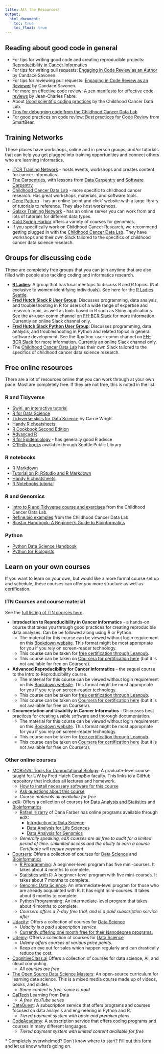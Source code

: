 ```yaml
---
title: All the Resources!
output:
  html_document:
    toc: true
    toc_float: true
---
```


## Reading about good code in general

- For tips for writing good code and creating reproducible projects: [Reproducibility in Cancer Informatics](https://jhudatascience.org/Reproducibility_in_Cancer_Informatics/)
- For tips for writing pull requests: [Engaging in Code Review as an Author](https://jhudatascience.org/Adv_Reproducibility_in_Cancer_Informatics/engaging-in-code-review---as-an-author.html) by Candace Savonen.
- For tips for reviewing pull requests: [Engaging in Code Review as an Reviewer](https://jhudatascience.org/Adv_Reproducibility_in_Cancer_Informatics/engaging-in-code-review---as-a-reviewer.html) by Candace Savonen.
- For more on effective code review: [A zen manifesto for effective code reviews](https://www.freecodecamp.org/news/a-zen-manifesto-for-effective-code-reviews-e30b5c95204a/) by Jean-Charles Fabre.
- About [Good scientific coding practices](https://github.com/AlexsLemonade/training-modules/blob/master/intro-to-R-tidyverse/00c-good-scientific-coding-practices.md) by the Childhood Cancer Data Lab.
- [Tips for debugging code from the Childhood Cancer Data Lab](https://github.com/AlexsLemonade/training-modules/blob/master/intro-to-R-tidyverse/00b-debugging_resources.md)
- For good practices on code review: [Best practices for Code Review](https://smartbear.com/en/learn/code-review/best-practices-for-peer-code-review/) from SmartBear.

## Training Networks

These places have workshops, online and in person groups, and/or tutorials that can help you get plugged into training opportunities and connect others who are learning informatics.

- [ITCR Training Network](https://www.itcrtraining.org/) - hosts events, workshops and creates content for cancer informatics.
- [The Carpentries](https://carpentries.org), with lessons from [Data Carpentry](https://datacarpentry.org) and [Software Carpentry](https://software-carpentry.org/lessons/)
- [Childhood Cancer Data Lab](https://www.ccdatalab.org/) - more specific to childhood cancer research. Has great workshops, materials, and software tools.
- [Gene Pattern](https://www.genepattern.org/) - has an online 'point and click' website with a large library of tutorials to reference. They also host workshops.
- [Galaxy Training Network](https://training.galaxyproject.org/) - has an online server you can work from and lots of tutorials for different data types.
- [Cold Spring Harbor](https://meetings.cshl.edu/courseshome.aspx) offers a variety of courses for genomics.
- If you specifically work on Childhood Cancer Research, we recommend getting plugged in with the [Childhood Cancer Data Lab](https://www.ccdatalab.org/). They have workshops and their own Slack tailored to the specifics of childhood cancer data science research.

## Groups for discussing code

These are completely free groups that you can join anytime that are also filled with people also tackling coding and informatics research.

- [**R Ladies**](https://rladies.org/): A group that has local meetups to discuss R and R topics. (Not exclusive to women-identifying individuals). See here for the [R Ladies Seattle](https://www.meetup.com/rladies-seattle/).
- [**Fred Hutch Slack R User Group**](https://app.slack.com/client/T8NN74686): Discusses programming, data analysis, and troubleshooting in R for users of a wide range of expertise and research topic, as well as tools based in R such as Shiny applications. See the #r-user-comm channel on [FH-BCR Slack](https://app.slack.com/client/T8NN74686) for more information. Currently an online Slack channel only.
- [**Fred Hutch Slack Python User Group**](https://app.slack.com/client/T8NN74686): Discusses programming, data analysis, and troubleshooting in Python and related topics in general software development. See the #python-user-comm channel on [FH-BCR Slack](https://app.slack.com/client/T8NN74686) for more information. Currently an online Slack channel only.
- The [Childhood Cancer Data Lab](https://www.ccdatalab.org/) has their own Slack tailored to the specifics of childhood cancer data science research.

## Free online resources

There are a lot of resources online that you can work through at your own pace. Most are completely free. If they are not free, this is noted in the list.

### R and Tidyverse

+ [Swirl, an interactive tutorial](https://swirlstats.com/)  
+ [R for Data Science](https://r4ds.had.co.nz/)  
+ [Tidyverse skills for Data Science](http://jhudatascience.org/tidyversecourse/) by Carrie Wright.
+ [Handy R cheatsheets](https://www.rstudio.com/resources/cheatsheets/)  
+ [R Cookbook Second Edition](https://rc2e.com/)
+ [Advanced R](https://adv-r.hadley.nz/)
+ [R for Epidemiology](https://www.r4epi.com/) - has generally good R advice
+ [O'Reilly books](https://www.spl.org/books-and-media/books-and-ebooks/safari-books-online) available through Seattle Public Library

### R notebooks

+ [R Markdown](http://rmarkdown.rstudio.com)  
+ [Tutorial on R, RStudio and R Markdown](https://ismayc.github.io/rbasics-book/)
+ [Handy R cheatsheets](https://www.rstudio.com/resources/cheatsheets/)  
+ [R Notebooks tutorial](https://bookdown.org/yihui/rmarkdown/)  

### R and Genomics

+ [Intro to R and Tidyverse course and exercises](https://github.com/AlexsLemonade/training-modules/tree/master/intro-to-R-tidyverse) from the Childhood Cancer Data Lab.
+ [Refine.bio examples](https://alexslemonade.github.io/refinebio-examples/index.html) from the Childhood Cancer Data Lab.
+ [Biostar Handbook: A Beginner's Guide to Bioinformatics](https://www.biostarhandbook.com)

### Python

- [Python Data Science Handbook](https://jakevdp.github.io/PythonDataScienceHandbook/)
- [Python for Biologists](https://www.pythonforbiologists.org/)

## Learn on your own courses

If you want to learn on your own, but would like a more formal course set up and schedule, these courses can offer you more structure as well as certification.

### ITN Courses and course material

See the [full listing of ITN courses here](https://www.itcrtraining.org/courses).

- **Introduction to Reproducibility in Cancer Informatics** - a hands-on course that takes you through good practices for creating reproducible data analyses. Can be be followed along using R or Python.
  - The material for this course can be viewed without login requirement on this [Bookdown website](https://jhudatascience.org/Reproducibility_in_Cancer_Informatics/). This format might be most appropriate for you if you rely on screen-reader technology.
  - This course can be taken for [free certification through Leanpub](https://leanpub.com/universities/courses/jhu/intro-reproducibility-in-cancer-informatics).
  - This course can be taken on [Coursera for certification here](https://www.coursera.org/learn/intro-to-reproducibility-cancer-informatics) (but it is not available for free on Coursera).
- **Advanced Reproducibility for Cancer Informatics** - the sequel course to the Intro to Reproducibility course.
  - The material for this course can be viewed without login requirement on this [Bookdown website](https://jhudatascience.org/Adv_Reproducibility_in_Cancer_Informatics/). This format might be most appropriate for you if you rely on screen-reader technology.
  - This course can be taken for [free certification through Leanpub](https://leanpub.com/universities/courses/jhu/adv-reproducibility-in-cancer-informatics).
  - This course can be taken on [Coursera for certification here](https://www.coursera.org/learn/adv-reproducibility-cancer-informatics) (but it is not available for free on Coursera).
- **Documentation and Usability in Cancer Informatics** - Discusses best practices for creating usable software and thorough documentation.
  - The material for this course can be viewed without login requirement on this [Bookdown website](https://jhudatascience.org/Documentation_and_Usability). This format might be most appropriate for you if you rely on screen-reader technology.
  - This course can be taken for [free certification through Leanpub](https://leanpub.com/universities/courses/jhu/documentation_and_usability/).
  - This course can be taken on [Coursera for certification here](https://www.coursera.org/learn/documentation-usability-cancer-informatics) (but it is not available for free on Coursera).

### Other online courses

- [MCB517A: Tools for Computational Biology](https://github.com/fredhutchio/tfcb_2019): A graduate-level course taught for UW by Fred Hutch CompBio faculty. This links to a GitHub repository that includes all lectures and homework.
  - [How to install necessary software for this course](https://github.com/fredhutchio/tfcb_2019/tree/master/software)
  - [Ask questions about this course](https://github.com/fredhutchio/tfcb_2019/issues)
  - *Course materials all available for free*
- [edX](https://www.edx.org): Offers a collection of courses for [Data Analysis and Statistics](https://www.edx.org/course/subject/data-analysis-statistics) and [Bioinformatics](https://www.edx.org/learn/bioinformatics)
  - [Rafael Irizarry](http://rafalab.github.io/) of Dana Farber has online programs available through edX:
    - [Introduction to Data Science](https://www.edx.org/professional-certificate/harvardx-data-science)
    - [Data Analysis for Life Sciences](https://www.edx.org/professional-certificate/harvardx-data-analysis-for-life-sciences)
    - [Data Analysis for Genomics](https://www.edx.org/professional-certificate/harvardx-data-analysis-for-genomics)
  - *Generally speaking, edX courses are all free to audit for a limited period of time. Unlimited access and the ability to earn a course Certificate will require payment*
- [Coursera](https://www.coursera.org): Offers a collection of courses for [Data Science](https://www.coursera.org/browse/data-science) and [Bioinformatics](https://www.coursera.org/browse/life-sciences/bioinformatics)
  - [R Programming](https://www.coursera.org/specializations/data-science-foundations-r): A beginner-level program has five mini-courses. It takes about 4 months to complete.
  - [Statistics with R](https://www.coursera.org/specializations/statistics): A beginner-level program with five mini-courses. It takes about 7 months to complete.
  - [Genomic Data Science](https://www.coursera.org/specializations/genomic-data-science): An intermediate-level program for those who are already acquainted with R. It has eight mini-courses. It takes about 6 months to complete.
  - [Python Programming](https://www.coursera.org/specializations/data-science-python): An intermediate-level program that takes about 4 months to complete.
  - *Coursera offers a 7-day free trial, and is a paid subscription service after*
- [Udacity](https://www.udacity.com): Offers a collection of courses for [Data Science](https://www.udacity.com/courses/school-of-data-science)
  - *Udacity is a paid subscription service*
  - [Currently offering one month free for their Nanodegree programs.](https://blog.udacity.com/2020/03/one-month-free-on-nanodegrees.html)
- [Udemy](https://www.udemy.com): Offers a collection of courses for [Data Science](https://www.udemy.com/courses/development/data-science/)
  - *Udemy offers courses at various price points.*
  - Keep an eye out for sales which happen regularly and can drastically reduce the cost.
- [CognitiveClass.ai](https://cognitiveclass.ai/) Offers a collection of courses for data science, AI, and cloud computing.
  - *All courses are free*
- [The Open Source Data Science Masters](http://datasciencemasters.org): An open-source curriculum for learning data science. This is a mixed media course made up of videos, books, and slides.
  - *Some content is free, some is paid*
- [CalTech](http://work.caltech.edu/telecourse) Learning from Data
  - *A free YouTube series*
- [DataQuest](https://www.dataquest.io/): A subscription service that offers programs and courses focused on data analysis and engineering in Python and R.
    - *Tiered payment system with basic and premium plans*
- [CodeAcademy](https://www.codecademy.com/): A subscription service that offers coding programs and courses in many different languages.
  - *Tiered payment system with limited content available for free*


\* Completely overwhelmed? Don't know where to start? [Fill out this form](https://forms.gle/8WkKbbpjg6AXTuMW7) and let us know what's going on.
